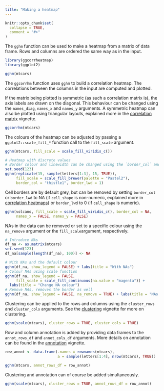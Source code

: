 ```yaml
---
title: "Making a heatmap"
---
```


```r
knitr::opts_chunk$set(
  collapse = TRUE,
  comment = "#>"
)
```

The `gghm` function can be used to make a heatmap from a matrix of data frame. Rows and columns are ordered the same way as in the input.

```r
library(ggcorrheatmap)
library(ggplot2)

gghm(mtcars)
```

The `ggcorrhm` function uses `gghm` to build a correlation heatmap. The correlations between the columns in the input are computed and plotted.

If the matrix being plotted is symmetric (as such a correlation matrix is), the axis labels are drawn on the diagonal. This behaviour can be changed using the `names_diag`, `names_x` and `names_y` arguments. A symmetric heatmap can also be plotted using triangular layouts, explained more in the [correlation matrix](correlation.html) vignette.

```r
ggcorrhm(mtcars)
```

The colours of the heatmap can be adjusted by passing a `ggplot2::scale_fill_*` function call to the `fill_scale` argument.

```r
gghm(mtcars, fill_scale = scale_fill_viridis_c())

# Heatmap with discrete values
# Border colour and linewidth can be changed using the `border_col` and `border_lwd` arguments
set.seed(123)
gghm(replicate(15, sample(letters[1:3], 15, TRUE)),
     fill_scale = scale_fill_brewer(palette = "Pastel2"),
     border_col = "thistle1", border_lwd = 1)
```

Cell borders are by default grey, but can be removed by setting `border_col` or `border_lwd` to NA (if `cell_shape` is non-numeric, explained more in [correlation heatmaps](correlation.html)) or `border_lwd` to 0 (if `cell_shape` is numeric).

```r
gghm(volcano, fill_scale = scale_fill_viridis_c(), border_col = NA,
     names_x = FALSE, names_y = FALSE)
```

NAs in the data can be removed or set to a specific colour using the `na_remove` argument or the `fill_scale`argument, respectively.

```r
# Introduce NAs
df_na <- as.matrix(mtcars)
set.seed(123)
df_na[sample(length(df_na), 100)] <- NA

# With NAs and the default colour
gghm(df_na, show_legend = FALSE) + labs(title = "With NAs")
# Colour NAs using scale function
gghm(df_na, show_legend = FALSE,
     fill_scale = scale_fill_continuous(na.value = "magenta")) +
  labs(title = "Change NA colour")
# Remove NAs, removes the border as well
gghm(df_na, show_legend = FALSE, na_remove = TRUE) + labs(title = "NAs removed")
```

Clustering can be applied to the rows and columns using the `cluster_rows` and `cluster_cols` arguments. See the [clustering](cluster.html) vignette for more on clustering.

```r
gghm(scale(mtcars), cluster_rows = TRUE, cluster_cols = TRUE)
```

Row and column annotation is added by providing data frames to the `annot_rows_df` and `annot_cols_df` arguments. More details on annotation can be found in the [annotation](annotation.html) vignette.

```r
row_annot <- data.frame(.names = rownames(mtcars),
                        a = sample(letters[1:4], nrow(mtcars), TRUE))

gghm(mtcars, annot_rows_df = row_annot)
```

Clustering and annotation can of course be added simultaneously.

```r
gghm(scale(mtcars), cluster_rows = TRUE, annot_rows_df = row_annot)
```

